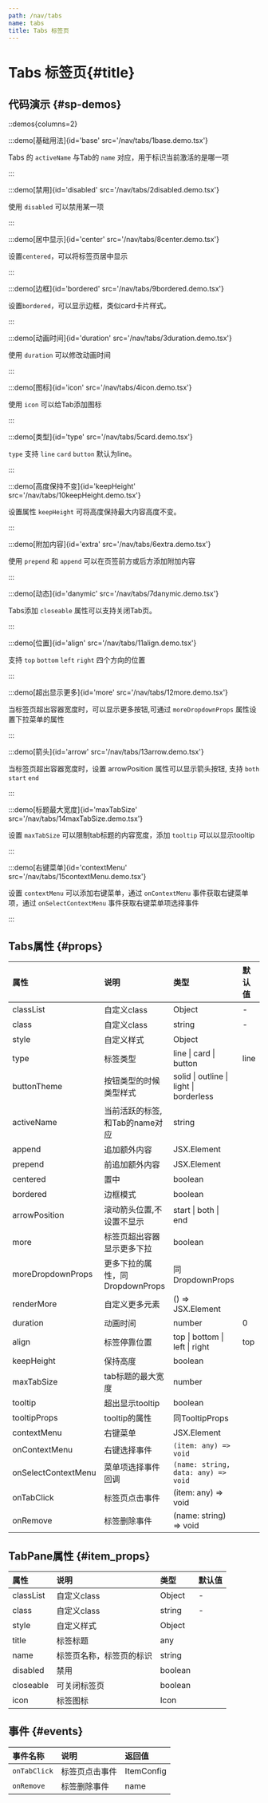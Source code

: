 ```yaml
---
path: /nav/tabs
name: tabs
title: Tabs 标签页
---
```



<div class="sys-ctx-main-left">

# Tabs 标签页\{#title\}

## 代码演示 \{#sp-demos\}

::demos{columns=2}

:::demo[基础用法]{id='base' src='/nav/tabs/1base.demo.tsx'}

Tabs 的 `activeName` 与Tab的 `name` 对应，用于标识当前激活的是哪一项

:::



:::demo[禁用]{id='disabled' src='/nav/tabs/2disabled.demo.tsx'}

使用 `disabled` 可以禁用某一项

:::


:::demo[居中显示]{id='center' src='/nav/tabs/8center.demo.tsx'}

设置`centered`，可以将标签页居中显示

:::


:::demo[边框]{id='bordered' src='/nav/tabs/9bordered.demo.tsx'}

设置`bordered`，可以显示边框，类似card卡片样式。

:::


:::demo[动画时间]{id='duration' src='/nav/tabs/3duration.demo.tsx'}

使用 `duration` 可以修改动画时间

:::



:::demo[图标]{id='icon' src='/nav/tabs/4icon.demo.tsx'}

使用 `icon` 可以给Tab添加图标

:::



:::demo[类型]{id='type' src='/nav/tabs/5card.demo.tsx'}

`type` 支持 `line`  `card`  `button` 默认为line。

:::


:::demo[高度保持不变]{id='keepHeight' src='/nav/tabs/10keepHeight.demo.tsx'}

设置属性 `keepHeight` 可将高度保持最大内容高度不变。

:::



:::demo[附加内容]{id='extra' src='/nav/tabs/6extra.demo.tsx'}

使用 `prepend` 和 `append` 可以在页签前方或后方添加附加内容

:::



:::demo[动态]{id='danymic' src='/nav/tabs/7danymic.demo.tsx'}

Tabs添加 `closeable` 属性可以支持关闭Tab页。

:::


:::demo[位置]{id='align' src='/nav/tabs/11align.demo.tsx'}

支持 `top`  `bottom`  `left`  `right` 四个方向的位置

:::


:::demo[超出显示更多]{id='more' src='/nav/tabs/12more.demo.tsx'}

当标签页超出容器宽度时，可以显示更多按钮,可通过 `moreDropdownProps` 属性设置下拉菜单的属性

:::



:::demo[箭头]{id='arrow' src='/nav/tabs/13arrow.demo.tsx'}

当标签页超出容器宽度时，设置 arrowPosition 属性可以显示箭头按钮, 支持 `both` `start` `end`

:::


:::demo[标题最大宽度]{id='maxTabSize' src='/nav/tabs/14maxTabSize.demo.tsx'}

设置 `maxTabSize` 可以限制tab标题的内容宽度，添加 `tooltip` 可以以显示tooltip

:::



:::demo[右键菜单]{id='contextMenu' src='/nav/tabs/15contextMenu.demo.tsx'}

设置 `contextMenu` 可以添加右键菜单，通过 `onContextMenu` 事件获取右键菜单项，通过 `onSelectContextMenu` 事件获取右键菜单项选择事件

:::



## Tabs属性 \{#props\}

| 属性 | 说明 | 类型 | 默认值 |
| :--- | :---- | :--- | :--- |
|classList|自定义class|Object|-|
|class|自定义class|string|-|
|style|自定义样式|Object||
|type|标签类型|line &#124; card &#124; button|line|
|buttonTheme|按钮类型的时候类型样式|solid &#124; outline &#124; light &#124; borderless||
|activeName|当前活跃的标签,和Tab的name对应|string||
|append|追加额外内容|JSX.Element||
|prepend|前追加额外内容|JSX.Element||
|centered|置中|boolean||
|bordered|边框模式|boolean||
|arrowPosition|滚动箭头位置,不设置不显示|start &#124; both &#124; end||
|more|标签页超出容器显示更多下拉|boolean||
|moreDropdownProps|更多下拉的属性，同DropdownProps|同DropdownProps||
|renderMore|自定义更多元素|() => JSX.Element||
|duration|动画时间|number|0|
|align|标签停靠位置|top &#124; bottom &#124; left &#124; right|top|
|keepHeight|保持高度|boolean||
|maxTabSize|tab标题的最大宽度|number||
|tooltip|超出显示tooltip|boolean||
|tooltipProps|tooltip的属性|同TooltipProps||
|contextMenu|右键菜单|JSX.Element||
|onContextMenu|右键选择事件|`(item: any) => void`||
|onSelectContextMenu|菜单项选择事件回调|`(name: string, data: any) => void`||
|onTabClick|标签页点击事件|(item: any) => void||
|onRemove|标签删除事件|(name: string) => void||


## TabPane属性 \{#item_props\}

| 属性 | 说明 | 类型 | 默认值 |
| :--- | :---- | :--- | :--- |
|classList|自定义class|Object|-|
|class|自定义class|string|-|
|style|自定义样式|Object||
|title|标签标题|any||
|name|标签页名称，标签页的标识|string||
|disabled|禁用|boolean||
|closeable|可关闭标签页|boolean||
|icon|标签图标|Icon||

## 事件 \{#events\}

| 事件名称 | 说明 | 返回值|
| :--- | :---- | :--- |
|`onTabClick`|标签页点击事件|ItemConfig|
|`onRemove`|标签删除事件|name|

</div>


